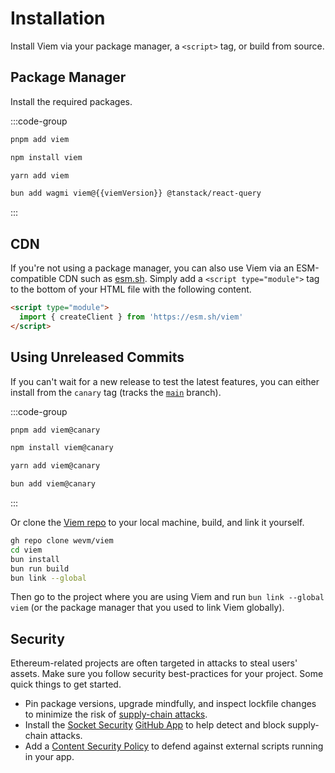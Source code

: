 # Installation

Install Viem via your package manager, a `<script>` tag, or build from source.

## Package Manager

Install the required packages.

:::code-group
```bash [pnpm]
pnpm add viem
```

```bash [npm]
npm install viem
```

```bash [yarn]
yarn add viem
```

```bash [bun]
bun add wagmi viem@{{viemVersion}} @tanstack/react-query
```
:::

## CDN

If you're not using a package manager, you can also use Viem via an ESM-compatible CDN such as [esm.sh](https://esm.sh). Simply add a `<script type="module">` tag to the bottom of your HTML file with the following content.

```html
<script type="module">
  import { createClient } from 'https://esm.sh/viem'
</script>
```

## Using Unreleased Commits

If you can't wait for a new release to test the latest features, you can either install from the `canary` tag (tracks the [`main`](https://github.com/wevm/viem/tree/main) branch).

:::code-group
```bash [pnpm]
pnpm add viem@canary
```

```bash [npm]
npm install viem@canary
```

```bash [yarn]
yarn add viem@canary
```

```bash [bun]
bun add viem@canary
```
:::

Or clone the [Viem repo](https://github.com/wevm/viem) to your local machine, build, and link it yourself.

```bash
gh repo clone wevm/viem
cd viem
bun install
bun run build
bun link --global
```

Then go to the project where you are using Viem and run `bun link --global viem` (or the package manager that you used to link Viem globally).

## Security

Ethereum-related projects are often targeted in attacks to steal users' assets. Make sure you follow security best-practices for your project. Some quick things to get started.

- Pin package versions, upgrade mindfully, and inspect lockfile changes to minimize the risk of [supply-chain attacks](https://nodejs.org/en/guides/security/#supply-chain-attacks).
- Install the [Socket Security](https://socket.dev) [GitHub App](https://github.com/apps/socket-security) to help detect and block supply-chain attacks.
- Add a [Content Security Policy](https://cheatsheetseries.owasp.org/cheatsheets/Content_Security_Policy_Cheat_Sheet.html) to defend against external scripts running in your app.

